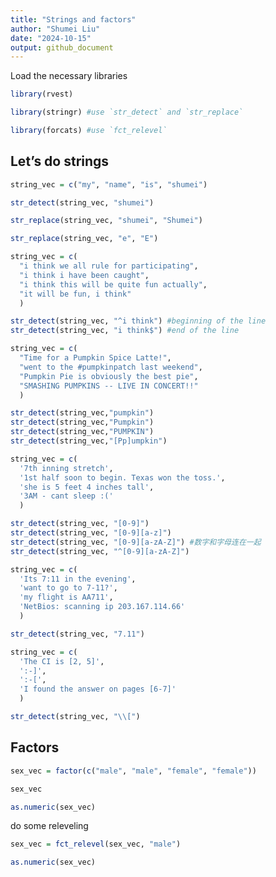 ```yaml
---
title: "Strings and factors"
author: "Shumei Liu"
date: "2024-10-15"
output: github_document
---
```


Load the necessary libraries

```r
library(rvest)

library(stringr) #use `str_detect` and `str_replace`

library(forcats) #use `fct_relevel`
```

## Let's do strings

```r
string_vec = c("my", "name", "is", "shumei")

str_detect(string_vec, "shumei")

str_replace(string_vec, "shumei", "Shumei")

str_replace(string_vec, "e", "E")
```

```r
string_vec = c(
  "i think we all rule for participating",
  "i think i have been caught",
  "i think this will be quite fun actually",
  "it will be fun, i think"
  )

str_detect(string_vec, "^i think") #beginning of the line
str_detect(string_vec, "i think$") #end of the line
```

```r
string_vec = c(
  "Time for a Pumpkin Spice Latte!",
  "went to the #pumpkinpatch last weekend",
  "Pumpkin Pie is obviously the best pie",
  "SMASHING PUMPKINS -- LIVE IN CONCERT!!"
  )

str_detect(string_vec,"pumpkin")
str_detect(string_vec,"Pumpkin")
str_detect(string_vec,"PUMPKIN")
str_detect(string_vec,"[Pp]umpkin")
```

```r
string_vec = c(
  '7th inning stretch',
  '1st half soon to begin. Texas won the toss.',
  'she is 5 feet 4 inches tall',
  '3AM - cant sleep :('
  )

str_detect(string_vec, "[0-9]")
str_detect(string_vec, "[0-9][a-z]")
str_detect(string_vec, "[0-9][a-zA-Z]") #数字和字母连在一起
str_detect(string_vec, "^[0-9][a-zA-Z]")
```

```r
string_vec = c(
  'Its 7:11 in the evening',
  'want to go to 7-11?',
  'my flight is AA711',
  'NetBios: scanning ip 203.167.114.66'
  )

str_detect(string_vec, "7.11")
```

```r
string_vec = c(
  'The CI is [2, 5]',
  ':-]',
  ':-[',
  'I found the answer on pages [6-7]'
  )

str_detect(string_vec, "\\[")
```

## Factors

```r
sex_vec = factor(c("male", "male", "female", "female"))

sex_vec

as.numeric(sex_vec)
```

do some releveling

```r
sex_vec = fct_relevel(sex_vec, "male")

as.numeric(sex_vec)
```










